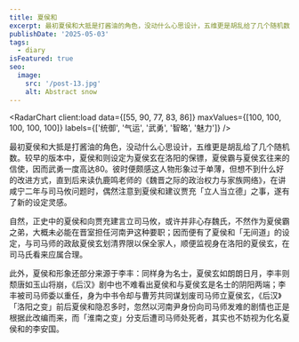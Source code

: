 ```yaml
---
title: 夏侯和
excerpt: 最初夏侯和大抵是打酱油的角色，没动什么心思设计，五维更是胡乱给了几个随机数。较早的版本中，夏侯和则设定为夏侯玄在洛阳的保镖，夏侯霸与夏侯玄往来的信使，因而武勇一度高达80。
publishDate: '2025-05-03'
tags:
  - diary
isFeatured: true
seo:
  image:
    src: '/post-13.jpg'
    alt: Abstract snow
---
```



<RadarChart client:load data={[55, 90, 77, 83, 86]} maxValues={[100, 100, 100, 100, 100]} labels={['统御', '气运', '武勇', '智略', '魅力']} />

最初夏侯和大抵是打酱油的角色，没动什么心思设计，五维更是胡乱给了几个随机数。较早的版本中，夏侯和则设定为夏侯玄在洛阳的保镖，夏侯霸与夏侯玄往来的信使，因而武勇一度高达80。彼时便颇感这人物形象过于单薄，但想不到什么好的改进方式，直到后来读仇鹿鸣老师的《魏晋之际的政治权力与家族网络》，在讲咸宁二年与司马攸问题时，偶然注意到夏侯和建议贾充「立人当立德」之事，遂有了新的设定灵感。

自然，正史中的夏侯和向贾充建言立司马攸，或许并非心存魏氏，不然作为夏侯霸之弟，大概未必能在晋室担任河南尹这种要职；因而便有了夏侯和「无间道」的设定，与司马师的政敌夏侯玄划清界限以保全家人，顺便监视身在洛阳的夏侯玄，在司马氏看来应属合理。

此外，夏侯和形象还部分来源于李丰：同样身为名士，夏侯玄如朗朗日月，李丰则颓唐如玉山将崩，《后汉》剧中也不难看出夏侯和与夏侯玄是名士的阴阳两端；李丰被司马师委以重任，身为中书令却与曹芳共同谋划废司马师立夏侯玄，《后汉》「洛阳之变」前后夏侯和隐忍多时，忽然以河南尹身份向司马师发难的剧情也正是根据此改编而来，而「淮南之变」分支后遭司马师处死者，其实也不妨视为化名夏侯和的李安国。
